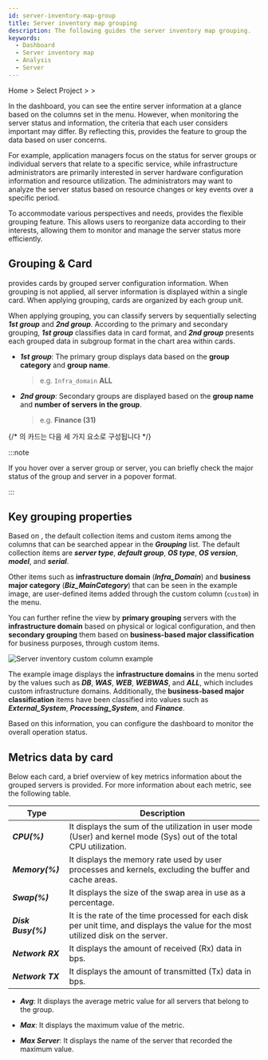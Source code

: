 ```yaml
---
id: server-inventory-map-group
title: Server inventory map grouping
description: The following guides the server inventory map grouping.
keywords:
  - Dashboard
  - Server inventory map
  - Analysis
  - Server
---
```


Home &gt; Select Project &gt; <Cmdname sid="side_dashboard" className="uitext" /> &gt; <Cmdname sid="side_serverInventoryMap" className="uitext" />

In the <Cmdname sid="side_serverInventoryMap" className="uitext" /> dashboard, you can see the entire server information at a glance based on the columns set in the <Cmdname sid="side_serverInventory" className="uitext" /> menu. However, when monitoring the server status and information, the criteria that each user considers important may differ. By reflecting this, <Cmdname sid="side_serverInventoryMap" className="uitext" /> provides the feature to group the data based on user concerns.

For example, application managers focus on the status for server groups or individual servers that relate to a specific service, while infrastructure administrators are primarily interested in server hardware configuration information and resource utilization. The administrators may want to analyze the server status based on resource changes or key events over a specific period.

To accommodate various perspectives and needs, <Cmdname sid="side_serverInventoryMap" className="uitext" /> provides the flexible grouping feature. This allows users to reorganize data according to their interests, allowing them to monitor and manage the server status more efficiently.

<ImgLang img='server-inventory-map-group.png' desc='Server inventory grouping' />

## Grouping & Card

<Cmdname sid="side_serverInventoryMap" className="uitext" /> provides cards by grouped server configuration information. When grouping is not applied, all server information is displayed within a single card. When applying grouping, cards are organized by each group unit.

When applying grouping, you can classify servers by sequentially selecting ***1st group*** and ***2nd group***. According to the primary and secondary grouping, ***1st group*** classifies data in card format, and ***2nd group*** presents each grouped data in subgroup format in the chart area within cards. 

- ***1st group***: The primary group displays data based on the **group category** and **group name**. 

  > e.g. <code class='custom-cl'>Infra_domain</code> **ALL**

- ***2nd group***: Secondary groups are displayed based on the **group name** and **number of servers in the group**.

  > e.g. **Finance (31)**

{/* <Cmdname sid="side_serverInventoryMap" className="uitext" />의 카드는 다음 세 가지 요소로 구성됩니다 */}

:::note 

If you hover over a server group or server, you can briefly check the major status of the group and server in a popover format. 

:::

## Key grouping properties

Based on <Cmdname sid="side_serverInventory" className="uitext" />, the default collection items and custom items among the columns that can be searched appear in the ***Grouping*** list. The default collection items are ***server type***, ***default group***, ***OS type***, ***OS version***, ***model***, and ***serial***.

Other items such as **infrastructure domain** (***Infra_Domain***) and **business major category** (***Biz_MainCategory***) that can be seen in the example image, are user-defined items added through the custom column (<code class='custom-cl'>custom</code>) in the <Cmdname sid="side_serverInventory" className="uitext" /> menu.

You can further refine the view by **primary grouping** servers with the **infrastructure domain** based on physical or logical configuration, and then **secondary grouping** them based on **business-based major classification** for business purposes, through custom items. 

![Server inventory custom column example](/img/server-inventory-custom-cl-ex.png)

The example image displays the **infrastructure domains** in the <Cmdname sid="side_serverInventory" className="uitext" /> menu sorted by the values ​​such as ***DB***, ***WAS***, ***WEB***, ***WEBWAS***, and ***ALL***, which includes custom infrastructure domains. Additionally, the **business-based major classification** items have been classified into values ​​such as ***External_System***, ***Processing_System***, and ***Finance***. 

Based on this information, you can configure the <Cmdname sid="side_serverInventoryMap" className="uitext" /> dashboard to monitor the overall operation status. 

## Metrics data by card

Below each card, a brief overview of key metrics information about the grouped servers is provided. For more information about each metric, see the following table. 

| Type               | Description                                                                                                                        |
| ------------------ | ---------------------------------------------------------------------------------------------------------------------------------- |
| ***CPU(%)***       | It displays the sum of the utilization in user mode (User) and kernel mode (Sys) out of the total CPU utilization.                 |
| ***Memory(%)***    | It displays the memory rate used by user processes and kernels, excluding the buffer and cache areas.                              |
| ***Swap(%)***      | It displays the size of the swap area in use as a percentage.                                                                      |
| ***Disk Busy(%)*** | It is the rate of the time processed for each disk per unit time, and displays the value for the most utilized disk on the server. |
| ***Network RX***   | It displays the amount of received (Rx) data in bps.                                                                               |
| ***Network TX***   | It displays the amount of transmitted (Tx) data in bps.                                                                            |

- ***Avg***: It displays the average metric value for all servers that belong to the group.

- ***Max***: It displays the maximum value of the metric.

- ***Max Server***: It displays the name of the server that recorded the maximum value.
